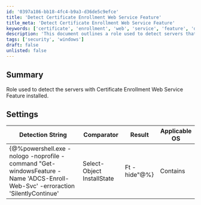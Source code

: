 ```yaml
---
id: '0397a186-bb18-4fc4-b9a3-d36de5c9efce'
title: 'Detect Certificate Enrollment Web Service Feature'
title_meta: 'Detect Certificate Enrollment Web Service Feature'
keywords: ['certificate', 'enrollment', 'web', 'service', 'feature', 'detection', 'windows']
description: 'This document outlines a role used to detect servers that have the Certificate Enrollment Web Service Feature installed. It includes a detailed detection string and settings applicable for Windows operating systems.'
tags: ['security', 'windows']
draft: false
unlisted: false
---
```

## Summary

Role used to detect the servers with Certificate Enrollment Web Service Feature installed.

## Settings

| Detection String                                                                                                         | Comparator | Result   | Applicable OS |
|--------------------------------------------------------------------------------------------------------------------------|------------|----------|----------------|
| \{@%powershell.exe -nologo -noprofile -command "Get-windowsFeature -Name 'ADCS-Enroll-Web-Svc' -erroraction 'SilentlyContinue' | Select-Object InstallState | Ft -hide"@%} | Contains    | Installed | Windows        |













